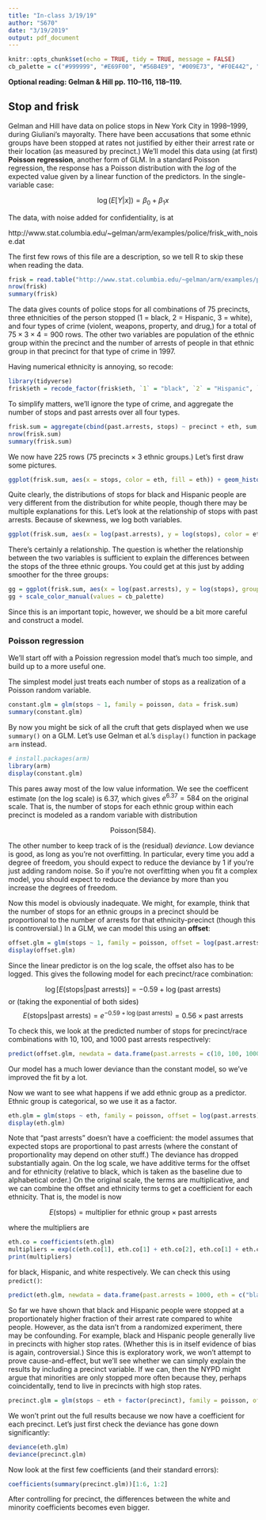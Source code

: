 ```yaml
---
title: "In-class 3/19/19"
author: "S670"
date: "3/19/2019"
output: pdf_document
---
```


```r
knitr::opts_chunk$set(echo = TRUE, tidy = TRUE, message = FALSE)
cb_palette = c("#999999", "#E69F00", "#56B4E9", "#009E73", "#F0E442", "#0072B2", "#D55E00", "#CC79A7")
```

**Optional reading: Gelman & Hill pp. 110--116, 118--119.**

## Stop and frisk

Gelman and Hill have data on police stops in New York City in 1998--1999, during Giuliani's mayoralty. There have been accusations that some ethnic groups have been stopped at rates not justified by either their arrest rate or their location (as measured by precinct.) We'll model this data using (at first) **Poisson regression**, another form of GLM. In a standard Poisson regression, the response has a Poisson distribution with the *log* of the expected value given by a linear function of the predictors. In the single-variable case:

$$
\log(E[Y|x]) = \beta_0 + \beta_1 x
$$

The data, with noise added for confidentiality, is at

http://www.stat.columbia.edu/~gelman/arm/examples/police/frisk_with_noise.dat

The first few rows of this file are a description, so we tell R to skip these when reading the data.

```r
frisk = read.table("http://www.stat.columbia.edu/~gelman/arm/examples/police/frisk_with_noise.dat", skip = 6, header = TRUE)
nrow(frisk)
summary(frisk)
```

The data gives counts of police stops for all combinations of 75 precincts, three ethnicities of the person stopped (1 = black, 2 = Hispanic, 3 = white), and four types of crime (violent, weapons, property, and drug,) for a total of $75 \times 3 \times 4 = 900$ rows. The other two variables are population of the ethnic group within the precinct and the number of arrests of people in that ethnic group in that precinct for that type of crime in 1997.

Having numerical ethnicity is annoying, so recode:

```r
library(tidyverse)
frisk$eth = recode_factor(frisk$eth, `1` = "black", `2` = "Hispanic", `3` = "white")
```

To simplify matters, we'll ignore the type of crime, and aggregate the number of stops and past arrests over all four types.

```r
frisk.sum = aggregate(cbind(past.arrests, stops) ~ precinct + eth, sum, data = frisk)
nrow(frisk.sum)
summary(frisk.sum)
```

We now have 225 rows (75 precincts $\times$ 3 ethnic groups.) Let's first draw some pictures.

```r
ggplot(frisk.sum, aes(x = stops, color = eth, fill = eth)) + geom_histogram(breaks = seq(0, 2800, 50)) + facet_wrap(~eth, ncol = 1) + scale_color_manual(values = cb_palette) + scale_fill_manual(values = cb_palette)
```

Quite clearly, the distributions of stops for black and Hispanic people are very different from the distribution for white people, though there may be multiple explanations for this. Let's look at the relationship of stops with past arrests. Because of skewness, we log both variables.

```r
ggplot(frisk.sum, aes(x = log(past.arrests), y = log(stops), color = eth)) + geom_point() + scale_color_manual(values = cb_palette)
```

There's certainly a relationship. The question is whether the relationship between the two variables is sufficient to explain the differences between the stops of the three ethnic groups. You could get at this just by adding smoother for the three groups:

```r
gg = ggplot(frisk.sum, aes(x = log(past.arrests), y = log(stops), group = eth, color = eth)) + geom_point() + geom_smooth(method.args = list(degree = 1), se = FALSE)
gg + scale_color_manual(values = cb_palette)
```

Since this is an important topic, however, we should be a bit more careful and construct a model.

### Poisson regression

We'll start off with a Poission regression model that's much too simple, and build up to a more useful one.

The simplest model just treats each number of stops as a realization of a Poisson random variable.

```r
constant.glm = glm(stops ~ 1, family = poisson, data = frisk.sum)
summary(constant.glm)
```

By now you might be sick of all the cruft that gets displayed when we use `summary()` on a GLM. Let's use Gelman et al.'s `display()` function in package `arm` instead.

```r
# install.packages(arm)
library(arm)
display(constant.glm)
```

This pares away most of the low value information. We see the coefficent estimate (on the log scale) is 6.37, which gives $e^{6.37} = 584$ on the original scale. That is, the number of stops for each ethnic group within each precinct is modeled as a random variable with distribution

$$
\textrm{Poisson}(584).
$$

The other number to keep track of is the (residual) *deviance*. Low deviance is good, as long as you're not overfitting. In particular, every time you add a degree of freedom, you should expect to reduce the deviance by 1 if you're just adding random noise. So if you're not overfitting when you fit a complex model, you should expect to reduce the deviance by more than you increase the degrees of freedom.

Now this model is obviously inadequate. We might, for example, think that the number of stops for an ethnic groups in a precinct should be proportional to the number of arrests for that ethnicity-precinct (though this is controversial.) In a GLM, we can model this using an **offset**:

```r
offset.glm = glm(stops ~ 1, family = poisson, offset = log(past.arrests), data = frisk.sum)
display(offset.glm)
```

Since the linear predictor is on the log scale, the offset also has to be logged. This gives the following model for each precinct/race combination:

$$
\log[E(\textrm{stops}|\textrm{past arrests})] = -0.59 + \log(\textrm{past arrests})
$$
or (taking the exponential of both sides)
$$
E(\textrm{stops}|\textrm{past arrests}) = e^{-0.59 + \log(\textrm{past arrests})} = 0.56 \times \textrm{past arrests}
$$

To check this, we look at the predicted number of stops for precinct/race combinations with 10, 100, and 1000 past arrests respectively:

```r
predict(offset.glm, newdata = data.frame(past.arrests = c(10, 100, 1000)), type = "response")
```

Our model has a much lower deviance than the constant model, so we've improved the fit by a lot.

Now we want to see what happens if we add ethnic group as a predictor. Ethnic group is categorical, so we use it as a factor.

```r
eth.glm = glm(stops ~ eth, family = poisson, offset = log(past.arrests), data = frisk.sum)
display(eth.glm)
```

Note that "past arrests" doesn't have a coefficient: the model assumes that expected stops are proportional to past arrests (where the constant of proportionality may depend on other stuff.) The deviance has dropped substantially again. On the log scale, we have additive terms for the offset and for ethnicity (relative to black, which is taken as the baseline due to alphabetical order.) On the original scale, the terms are multiplicative, and we can combine the offset and ethnicity terms to get a coefficient for each ethnicity. That is, the model is now

$$
E(\textrm{stops}) = \textrm{multiplier for ethnic group} \times \textrm{past arrests}
$$

where the multipliers are

```r
eth.co = coefficients(eth.glm)
multipliers = exp(c(eth.co[1], eth.co[1] + eth.co[2], eth.co[1] + eth.co[3]))
print(multipliers)
```

for black, Hispanic, and white respectively. We can check this using `predict()`:

```r
predict(eth.glm, newdata = data.frame(past.arrests = 1000, eth = c("black", "Hispanic", "white")), type = "response")
```

So far we have shown that black and Hispanic people were stopped at a proportionately higher fraction of their arrest rate compared to white people. However, as the data isn't from a randomized experiment, there may be confounding. For example, black and Hispanic people generally live in precincts with higher stop rates. (Whether this is in itself evidence of bias is again, controversial.) Since this is exploratory work, we won't attempt to prove cause-and-effect, but we'll see whether we can simply explain the results by including a precinct variable. If we can, then the NYPD might argue that minorities are only stopped more often because they, perhaps coincidentally, tend to live in precincts with high stop rates.

```r
precinct.glm = glm(stops ~ eth + factor(precinct), family = poisson, offset = log(past.arrests), data = frisk.sum)
```

We won't print out the full results because we now have a coefficient for each precinct. Let's just first check the deviance has gone down significantly:

```r
deviance(eth.glm)
deviance(precinct.glm)
```

Now look at the first few coefficients (and their standard errors):

```r
coefficients(summary(precinct.glm))[1:6, 1:2]
```

After controlling for precinct, the differences between the white and minority coefficients becomes even bigger.

